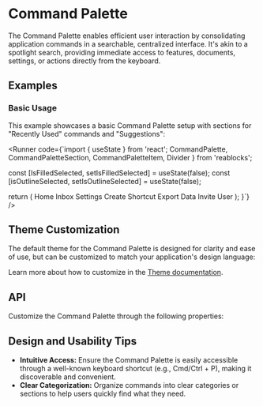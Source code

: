
<Meta of={CommandPaletteStories} />

# Command Palette

The Command Palette enables efficient user interaction by consolidating application commands in a searchable, centralized interface.
It's akin to a spotlight search, providing immediate access to features, documents, settings, or actions directly from the keyboard.

## Examples

### Basic Usage

This example showcases a basic Command Palette setup with sections for "Recently Used" commands and "Suggestions":

<Runner code={`import { useState } from 'react';
  CommandPalette, 
  CommandPaletteSection, 
  CommandPaletteItem, 
  Divider
} from 'reablocks';

  const [IsFilledSelected, setIsFilledSelected] = useState(false);
  const [isOutlineSelected, setIsOutlineSelected] = useState(false);

  return (
    <CommandPalette placeholder="Type a command or search...">
      <CommandPaletteSection title="Recently Used" key="recent">
        <CommandPaletteItem key="home">Home</CommandPaletteItem>
        <CommandPaletteItem key="inbox">Inbox</CommandPaletteItem>
        <CommandPaletteItem key="settings">Settings</CommandPaletteItem>
      </CommandPaletteSection>
      <Divider />
      <CommandPaletteSection title="Suggestions" key="sugs">
        <CommandPaletteItem key="shortcut">Create Shortcut</CommandPaletteItem>
        <CommandPaletteItem key="export">Export Data</CommandPaletteItem>
        <CommandPaletteItem key="invite">Invite User</CommandPaletteItem>
      </CommandPaletteSection>
    </CommandPalette>
  );
}`} />

## Theme Customization

The default theme for the Command Palette is designed for clarity and ease of use,
but can be customized to match your application's design language:

<ThemeRender theme={commandPaletteTheme} />

Learn more about how to customize in the [Theme documentation](/docs/theme/getting-started).

## API

Customize the Command Palette through the following properties:

<PropsTable name="CommandPalette" />

## Design and Usability Tips

- **Intuitive Access:** Ensure the Command Palette is easily accessible through a well-known keyboard shortcut (e.g., Cmd/Ctrl + P), making it discoverable and convenient.
- **Clear Categorization:** Organize commands into clear categories or sections to help users quickly find what they need.
